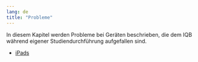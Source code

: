 ```yaml
---
lang: de
title: "Probleme"
---
```


In diesem Kapitel werden Probleme bei Geräten beschrieben, die dem IQB während eigener Studiendurchführung aufgefallen sind.

* [iPads](ipad/index.qmd)